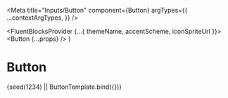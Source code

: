

<Meta
  title="Inputs/Button"
  component={Button}
  argTypes={{
    ...contextArgTypes,
  }}
/>

  <FluentBlocksProvider {...{ themeName, accentScheme, iconSpriteUrl }}>
    <Button {...props} />
  </FluentBlocksProvider>
)

# Button

<Canvas withSource="none">
  <Story
    name="Button"
    args={{
      themeName: 'light',
      accentScheme: 'teams',
      button: {
        actionId: 'tools',
        label: 'Tools',
        iconOnly: false,
        icon: 'wrench',
      },
    }}
  >
    {seed(1234) || ButtonTemplate.bind({})}
  </Story>
</Canvas>

<ArgsTable story="Button" />
